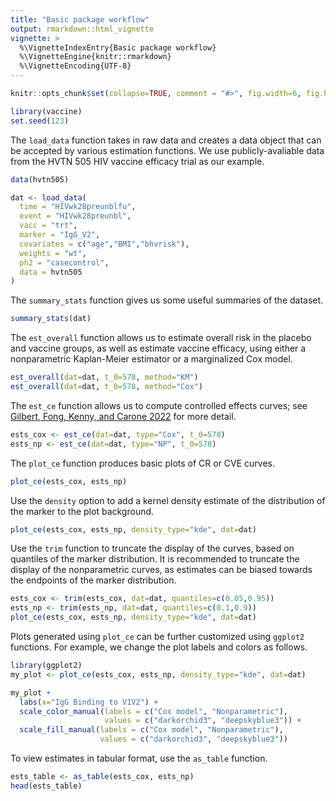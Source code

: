 ```yaml
---
title: "Basic package workflow"
output: rmarkdown::html_vignette
vignette: >
  %\VignetteIndexEntry{Basic package workflow}
  %\VignetteEngine{knitr::rmarkdown}
  %\VignetteEncoding{UTF-8}
---
```


```r
knitr::opts_chunk$set(collapse=TRUE, comment = "#>", fig.width=6, fig.height=4, fig.align = "center")
```

```R
library(vaccine)
set.seed(123)
```

The `load_data` function takes in raw data and creates a data object that can be accepted by various estimation functions. We use publicly-avaliable data from the HVTN 505 HIV vaccine efficacy trial as our example.

```R
data(hvtn505)

dat <- load_data(
  time = "HIVwk28preunblfu",
  event = "HIVwk28preunbl",
  vacc = "trt",
  marker = "IgG_V2",
  covariates = c("age","BMI","bhvrisk"),
  weights = "wt",
  ph2 = "casecontrol",
  data = hvtn505
)
```

The `summary_stats` function gives us some useful summaries of the dataset.

```R
summary_stats(dat)
```

The `est_overall` function allows us to estimate overall risk in the placebo and vaccine groups, as well as estimate vaccine efficacy, using either a nonparametric Kaplan-Meier estimator or a marginalized Cox model.

```R
est_overall(dat=dat, t_0=578, method="KM")
est_overall(dat=dat, t_0=578, method="Cox")
```

The `est_ce` function allows us to compute controlled effects curves; see [Gilbert, Fong, Kenny, and Carone 2022](https://academic.oup.com/biostatistics/article-abstract/24/4/850/7320953) for more detail.

```R
ests_cox <- est_ce(dat=dat, type="Cox", t_0=578)
ests_np <- est_ce(dat=dat, type="NP", t_0=578)
```

The `plot_ce` function produces basic plots of CR or CVE curves.

```R
plot_ce(ests_cox, ests_np)
```

Use the `density` option to add a kernel density estimate of the distribution of the marker to the plot background.

```R
plot_ce(ests_cox, ests_np, density_type="kde", dat=dat)
```

Use the `trim` function to truncate the display of the curves, based on quantiles of the marker distribution. It is recommended to truncate the display of the nonparametric curves, as estimates can be biased towards the endpoints of the marker distribution.

```R
ests_cox <- trim(ests_cox, dat=dat, quantiles=c(0.05,0.95))
ests_np <- trim(ests_np, dat=dat, quantiles=c(0.1,0.9))
plot_ce(ests_cox, ests_np, density_type="kde", dat=dat)
```

Plots generated using `plot_ce` can be further customized using `ggplot2` functions. For example, we change the plot labels and colors as follows.

```R
library(ggplot2)
my_plot <- plot_ce(ests_cox, ests_np, density_type="kde", dat=dat)

my_plot +
  labs(x="IgG Binding to V1V2") +
  scale_color_manual(labels = c("Cox model", "Nonparametric"),
                     values = c("darkorchid3", "deepskyblue3")) +
  scale_fill_manual(labels = c("Cox model", "Nonparametric"),
                    values = c("darkorchid3", "deepskyblue3"))
```

To view estimates in tabular format, use the `as_table` function.

```R
ests_table <- as_table(ests_cox, ests_np)
head(ests_table)
```
